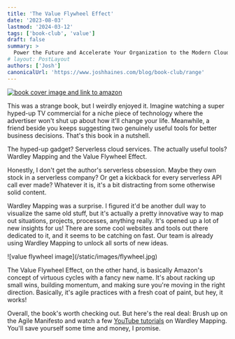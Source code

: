 ```yaml
---
title: 'The Value Flywheel Effect'
date: '2023-08-03'
lastmod: '2024-03-12'
tags: ['book-club', 'value']
draft: false
summary: >
  Power the Future and Accelerate Your Organization to the Modern Cloud
# layout: PostLayout
authors: ['Josh']
canonicalUrl: 'https://www.joshhaines.com/blog/book-club/range'
---
```


<div class="mx-auto w-1/3">
  <a href="https://www.amazon.com/Value-Flywheel-Effect-Accelerate-Organization/dp/1950508579">
    <img
      alt="book cover image and link to amazon"
      src="https://m.media-amazon.com/images/I/51srfpHDMHL._SY445_SX342_.jpg"
    />
  </a>
</div>

This was a strange book, but I weirdly enjoyed it. Imagine watching a super hyped-up TV commercial for a niche piece of technology where the advertiser won't shut up about how it'll change your life. Meanwhile, a friend beside you keeps suggesting two genuinely useful tools for better business decisions. That's this book in a nutshell.

The hyped-up gadget? Serverless cloud services. The actually useful tools? Wardley Mapping and the Value Flywheel Effect.

Honestly, I don't get the author's serverless obsession. Maybe they own stock in a serverless company? Or get a kickback for every serverless API call ever made? Whatever it is, it's a bit distracting from some otherwise solid content.

Wardley Mapping was a surprise. I figured it'd be another dull way to visualize the same old stuff, but it's actually a pretty innovative way to map out situations, projects, processes, anything really. It's opened up a lot of new insights for us! There are some cool websites and tools out there dedicated to it, and it seems to be catching on fast. Our team is already using Wardley Mapping to unlock all sorts of new ideas.

<div className="-mx-2 flex flex-wrap justify-center overflow-hidden xl:-mx-2">
  <div className="my-1 w-full overflow-hidden px-2 xl:my-1 xl:w-1/2 xl:px-2">
    ![value flywheel image](/static/images/flywheel.jpg)
  </div>
</div>

The Value Flywheel Effect, on the other hand, is basically Amazon's concept of virtuous cycles with a fancy new name. It's about racking up small wins, building momentum, and making sure you're moving in the right direction. Basically, it's agile practices with a fresh coat of paint, but hey, it works!

Overall, the book's worth checking out. But here's the real deal: Brush up on the Agile Manifesto and watch a few [YouTube tutorials](https://www.youtube.com/watch?v=ya9UPuZ3-1c) on Wardley Mapping. You'll save yourself some time and money, I promise.
